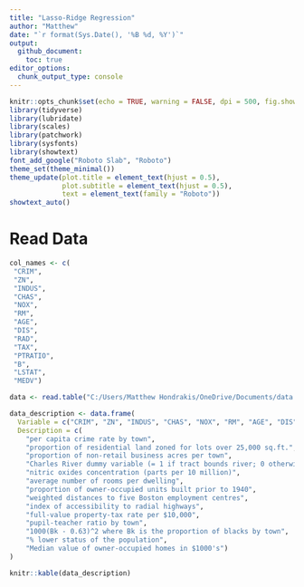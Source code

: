 ```yaml
---
title: "Lasso-Ridge Regression"
author: "Matthew"
date: "`r format(Sys.Date(), '%B %d, %Y')`"
output: 
  github_document:
    toc: true
editor_options: 
  chunk_output_type: console
---
```


```r
knitr::opts_chunk$set(echo = TRUE, warning = FALSE, dpi = 500, fig.showtext = TRUE)
library(tidyverse)
library(lubridate)
library(scales)
library(patchwork)
library(sysfonts)
library(showtext)
font_add_google("Roboto Slab", "Roboto")
theme_set(theme_minimal())
theme_update(plot.title = element_text(hjust = 0.5),
             plot.subtitle = element_text(hjust = 0.5),
             text = element_text(family = "Roboto"))
showtext_auto()
```

# Read Data

```r
col_names <- c(
 "CRIM", 
 "ZN", 
 "INDUS",
 "CHAS",
 "NOX",
 "RM",
 "AGE",
 "DIS",
 "RAD",
 "TAX",
 "PTRATIO",
 "B",
 "LSTAT",
 "MEDV")

data <- read.table("C:/Users/Matthew Hondrakis/OneDrive/Documents/data.txt", col.names = col_names)
```

```r
data_description <- data.frame(
  Variable = c("CRIM", "ZN", "INDUS", "CHAS", "NOX", "RM", "AGE", "DIS", "RAD", "TAX", "PTRATIO", "B", "LSTAT", "MEDV"),
  Description = c(
    "per capita crime rate by town",
    "proportion of residential land zoned for lots over 25,000 sq.ft.",
    "proportion of non-retail business acres per town",
    "Charles River dummy variable (= 1 if tract bounds river; 0 otherwise)",
    "nitric oxides concentration (parts per 10 million)",
    "average number of rooms per dwelling",
    "proportion of owner-occupied units built prior to 1940",
    "weighted distances to five Boston employment centres",
    "index of accessibility to radial highways",
    "full-value property-tax rate per $10,000",
    "pupil-teacher ratio by town",
    "1000(Bk - 0.63)^2 where Bk is the proportion of blacks by town",
    "% lower status of the population",
    "Median value of owner-occupied homes in $1000's")
)

knitr::kable(data_description)

```
